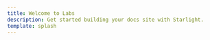 ```yaml
---
title: Welcome to Labs
description: Get started building your docs site with Starlight.
template: splash
---
```



<CardGrid>
  <LinkCard
    title="Malware Analysis Lab Setup"
    href="/malware-analysis-lab-setup/"
    description="My malware analysis lab setup"
  />
</CardGrid>
